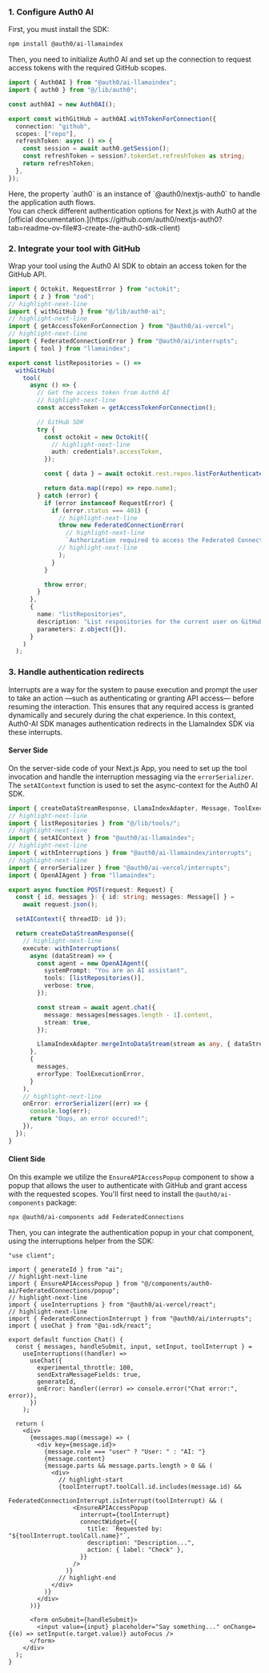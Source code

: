 ### 1. Configure Auth0 AI

First, you must install the SDK:

```bash
npm install @auth0/ai-llamaindex
```

Then, you need to initialize Auth0 AI and set up the connection to request access tokens with the required GitHub scopes.

```typescript ./src/lib/auth0-ai.ts
import { Auth0AI } from "@auth0/ai-llamaindex";
import { auth0 } from "@/lib/auth0";

const auth0AI = new Auth0AI();

export const withGitHub = auth0AI.withTokenForConnection({
  connection: "github",
  scopes: ["repo"],
  refreshToken: async () => {
    const session = await auth0.getSession();
    const refreshToken = session?.tokenSet.refreshToken as string;
    return refreshToken;
  },
});

```
<Info>
Here, the property `auth0` is an instance of `@auth0/nextjs-auth0` to handle the application auth flows. <br/>
You can check different authentication options for Next.js with Auth0 at the [official documentation.](https://github.com/auth0/nextjs-auth0?tab=readme-ov-file#3-create-the-auth0-sdk-client)
</Info>

### 2. Integrate your tool with GitHub

Wrap your tool using the Auth0 AI SDK to obtain an access token for the GitHub API.

```typescript ./src/lib/tools/listRepositories.ts expandable wrap
import { Octokit, RequestError } from "octokit";
import { z } from "zod";
// highlight-next-line
import { withGitHub } from "@/lib/auth0-ai";
// highlight-next-line
import { getAccessTokenForConnection } from "@auth0/ai-vercel";
// highlight-next-line
import { FederatedConnectionError } from "@auth0/ai/interrupts";
import { tool } from "llamaindex";

export const listRepositories = () =>
  withGitHub(
    tool(
      async () => {
        // Get the access token from Auth0 AI
        // highlight-next-line
        const accessToken = getAccessTokenForConnection();

        // GitHub SDK
        try {
          const octokit = new Octokit({
            // highlight-next-line
            auth: credentials?.accessToken,
          });

          const { data } = await octokit.rest.repos.listForAuthenticatedUser();

          return data.map((repo) => repo.name);
        } catch (error) {
          if (error instanceof RequestError) {
            if (error.status === 401) {
              // highlight-next-line
              throw new FederatedConnectionError(
                // highlight-next-line
                `Authorization required to access the Federated Connection`
              // highlight-next-line
              );
            }
          }

          throw error;
        }
      },
      {
        name: "listRepositories",
        description: "List respositories for the current user on GitHub",
        parameters: z.object({}),
      }
    )
  );
```

### 3. Handle authentication redirects

Interrupts are a way for the system to pause execution and prompt the user to take an action —such as authenticating or granting API access— before resuming the interaction. This ensures that any required access is granted dynamically and securely during the chat experience. In this context, Auth0-AI SDK manages authentication redirects in the LlamaIndex SDK via these interrupts.

#### Server Side

On the server-side code of your Next.js App, you need to set up the tool invocation and handle the interruption messaging via the `errorSerializer`. The `setAIContext` function is used to set the async-context for the Auth0 AI SDK.

```typescript ./src/app/api/chat/route.ts expandable wrap
import { createDataStreamResponse, LlamaIndexAdapter, Message, ToolExecutionError } from "ai";
// highlight-next-line
import { listRepositories } from "@/lib/tools/";
// highlight-next-line
import { setAIContext } from "@auth0/ai-llamaindex";
// highlight-next-line
import { withInterruptions } from "@auth0/ai-llamaindex/interrupts";
// highlight-next-line
import { errorSerializer } from "@auth0/ai-vercel/interrupts";
import { OpenAIAgent } from "llamaindex";

export async function POST(request: Request) {
  const { id, messages }: { id: string; messages: Message[] } =
    await request.json();

  setAIContext({ threadID: id });

  return createDataStreamResponse({
    // highlight-next-line
    execute: withInterruptions(
      async (dataStream) => {
        const agent = new OpenAIAgent({
          systemPrompt: "You are an AI assistant",
          tools: [listRepositories()],
          verbose: true,
        });

        const stream = await agent.chat({
          message: messages[messages.length - 1].content,
          stream: true,
        });

        LlamaIndexAdapter.mergeIntoDataStream(stream as any, { dataStream });
      },
      {
        messages,
        errorType: ToolExecutionError,
      }
    ),
    // highlight-next-line
    onError: errorSerializer((err) => {
      console.log(err);
      return "Oops, an error occured!";
    }),
  });
}
```

#### Client Side

On this example we utilize the `EnsureAPIAccessPopup` component to show a popup that allows the user to authenticate with GitHub and grant access with the requested scopes. You'll first need to install the `@auth0/ai-components` package:

```bash
npx @auth0/ai-components add FederatedConnections
```

Then, you can integrate the authentication popup in your chat component, using the interruptions helper from the SDK:

```tsx ./src/components/chat.tsx expandable wrap
"use client";

import { generateId } from "ai";
// highlight-next-line
import { EnsureAPIAccessPopup } from "@/components/auth0-ai/FederatedConnections/popup";
// highlight-next-line
import { useInterruptions } from "@auth0/ai-vercel/react";
// highlight-next-line
import { FederatedConnectionInterrupt } from "@auth0/ai/interrupts";
import { useChat } from "@ai-sdk/react";

export default function Chat() {
  const { messages, handleSubmit, input, setInput, toolInterrupt } =
    useInterruptions((handler) =>
      useChat({
        experimental_throttle: 100,
        sendExtraMessageFields: true,
        generateId,
        onError: handler((error) => console.error("Chat error:", error)),
      })
    );

  return (
    <div>
      {messages.map((message) => (
        <div key={message.id}>
          {message.role === "user" ? "User: " : "AI: "}
          {message.content}
          {message.parts && message.parts.length > 0 && (
            <div>
              // highlight-start
              {toolInterrupt?.toolCall.id.includes(message.id) &&
                FederatedConnectionInterrupt.isInterrupt(toolInterrupt) && (
                  <EnsureAPIAccessPopup
                    interrupt={toolInterrupt}
                    connectWidget={{
                      title: `Requested by: "${toolInterrupt.toolCall.name}"`,
                      description: "Description...",
                      action: { label: "Check" },
                    }}
                  />
                )}
              // highlight-end
            </div>
          )}
        </div>
      ))}

      <form onSubmit={handleSubmit}>
        <input value={input} placeholder="Say something..." onChange={(e) => setInput(e.target.value)} autoFocus />
      </form>
    </div>
  );
}
```
